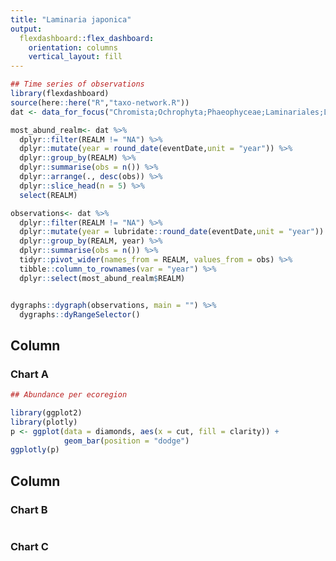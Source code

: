 ```yaml
---
title: "Laminaria japonica"
output: 
  flexdashboard::flex_dashboard:
    orientation: columns
    vertical_layout: fill
---
```


```r

## Time series of observations
library(flexdashboard)
source(here::here("R","taxo-network.R"))
dat <- data_for_focus("Chromista;Ochrophyta;Phaeophyceae;Laminariales;Laminariaceae;Laminaria;Laminaria_japonica")

most_abund_realm<- dat %>% 
  dplyr::filter(REALM != "NA") %>% 
  dplyr::mutate(year = round_date(eventDate,unit = "year")) %>%
  dplyr::group_by(REALM) %>%
  dplyr::summarise(obs = n()) %>% 
  dplyr::arrange(., desc(obs)) %>%
  dplyr::slice_head(n = 5) %>%
  select(REALM)

observations<- dat %>% 
  dplyr::filter(REALM != "NA") %>% 
  dplyr::mutate(year = lubridate::round_date(eventDate,unit = "year")) %>%
  dplyr::group_by(REALM, year) %>%
  dplyr::summarise(obs = n()) %>% 
  tidyr::pivot_wider(names_from = REALM, values_from = obs) %>% 
  tibble::column_to_rownames(var = "year") %>%
  dplyr::select(most_abund_realm$REALM)


dygraphs::dygraph(observations, main = "") %>% 
  dygraphs::dyRangeSelector()

```

Column {data-width=650}
-----------------------------------------------------------------------

### Chart A

```r

## Abundance per ecoregion 

library(ggplot2)
library(plotly)
p <- ggplot(data = diamonds, aes(x = cut, fill = clarity)) +
            geom_bar(position = "dodge")
ggplotly(p)
```

Column {data-width=350}
-----------------------------------------------------------------------

### Chart B

```r

```

### Chart C

```r

```

